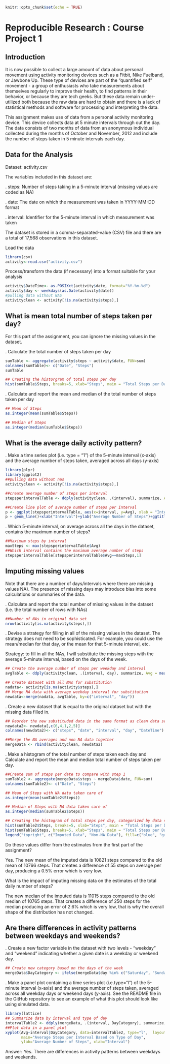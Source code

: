 
```{r setup, include=FALSE}
knitr::opts_chunk$set(echo = TRUE)
```

# Reproducible Research : Course Project 1

## Introduction

It is now possible to collect a large amount of data about personal movement using activity monitoring devices such as a Fitbit, Nike Fuelband, or Jawbone Up. These type of devices are part of the "quantified self" movement - a group of enthusiasts who take measurements about themselves regularly to improve their health, to find patterns in their behavior, or because they are tech geeks. But these data remain under-utilized both because the raw data are hard to obtain and there is a lack of statistical methods and software for processing and interpreting the data.

This assignment makes use of data from a personal activity monitoring device. This device collects data at 5 minute intervals through out the day. The data consists of two months of data from an anonymous individual collected during the months of October and November, 2012 and include the number of steps taken in 5 minute intervals each day.

## Data for the Analysis

Dataset: activity.csv

The variables included in this dataset are:

. steps: Number of steps taking in a 5-minute interval (missing values are coded as NA)

. date: The date on which the measurement was taken in YYYY-MM-DD format

. interval: Identifier for the 5-minute interval in which measurement was taken

The dataset is stored in a comma-separated-value (CSV) file and there are a total of 17,568 observations in this dataset.

Load the data 

```{r}
library(csv)
activity<-read.csv("activity.csv")
```

Process/transform the data (if necessary) into a format suitable for your analysis

```{r}
activity$DateTime<- as.POSIXct(activity$date, format="%Y-%m-%d")
activity$day <- weekdays(as.Date(activity$date))
#pulling data without NAS
activityclean <- activity[!is.na(activity$steps),]
```

## What is mean total number of steps taken per day?

For this part of the assignment, you can ignore the missing values in the dataset.

. Calculate the total number of steps taken per day

```{r}
sumTable <- aggregate(activity$steps ~ activity$date, FUN=sum)
colnames(sumTable)<- c("Date", "Steps")
sumTable
```

```{r}
## Creating the historgram of total steps per day
hist(sumTable$Steps, breaks=5, xlab="Steps", main = "Total Steps per Day")
```

. Calculate and report the mean and median of the total number of steps taken per day

```{r}
## Mean of Steps
as.integer(mean(sumTable$Steps))
```

```{r}
## Median of Steps
as.integer(median(sumTable$Steps))
```

## What is the average daily activity pattern?

. Make a time series plot (i.e. type = "1") of the 5-minute interval (x-axis) and the average number of steps taken, averaged across all days (y-axis)

```{r}
library(plyr)
library(ggplot2)
##pulling data without nas
activityclean <- activity[!is.na(activity$steps),]

##create average number of steps per interval
stepsperintervalTable <- ddply(activityclean, .(interval), summarize, Avg = mean(steps))

##Create line plot of average number of steps per interval
p <- ggplot(stepsperintervalTable, aes(x=interval, y=Avg), xlab = "Interval", ylab="Average Number of Steps")
p + geom_line()+xlab("Interval")+ylab("Average Number of Steps")+ggtitle("Average Number of Steps per Interval")
```

. Which 5-minute interval, on average across all the days in the dataset, contains the maximum number of steps?

```{r}
##Maximum steps by interval
maxSteps <- max(stepsperintervalTable$Avg)
##Which interval contains the maximum average number of steps
stepsperintervalTable[stepsperintervalTable$Avg==maxSteps,1]
```

## Imputing missing values

Note that there are a number of days/intervals where there are missing values NA). The presence of missing days may introduce bias into some calculations or summaries of the data.

. Calculate and report the total number of missing values in the dataset (i.e. the total number of rows with NAs)

```{r}
##Number of NAs in original data set
nrow(activity[is.na(activity$steps),])
```

. Devise a strategy for filling in all of the missing values in the dataset. The strategy does not need to be sophisticated. For example, you could use the mean/median for that day, or the mean for that 5-minute interval, etc.

Strategy: to fill in all the NAs, I will substitute the missing steps with the average 5-minute interval, based on the days of the week.

```{r}
## Create the average number of steps per weekday and interval
avgTable <- ddply(activityclean, .(interval, day), summarize, Avg = mean(steps))

## Create dataset with all NAs for substitution
nadata<- activity[is.na(activity$steps),]
## Merge NA data with average weekday interval for substitution
newdata<-merge(nadata, avgTable, by=c("interval", "day"))
```

. Create a new dataset that is equal to the original dataset but with the missing data filled in.

```{r}
## Reorder the new substituded data in the same format as clean data set
newdata2<- newdata[,c(6,4,1,2,5)]
colnames(newdata2)<- c("steps", "date", "interval", "day", "DateTime")

##Merge the NA averages and non NA data together
mergeData <- rbind(activityclean, newdata2)
```

. Make a histogram of the total number of steps taken each day and Calculate and report the mean and median total number of steps taken per day. 


```{r}
##Create sum of steps per date to compare with step 1
sumTable2 <- aggregate(mergeData$steps ~ mergeData$date, FUN=sum)
colnames(sumTable2)<- c("Date", "Steps")
```

```{r}
## Mean of Steps with NA data taken care of
as.integer(mean(sumTable2$Steps))
```

```{r}
## Median of Steps with NA data taken care of
as.integer(median(sumTable2$Steps))
```

```{r}
## Creating the histogram of total steps per day, categorized by data set to show impact
hist(sumTable2$Steps, breaks=5, xlab="Steps", main = "Total Steps per Day with NAs Fixed", col="Blue")
hist(sumTable$Steps, breaks=5, xlab="Steps", main = "Total Steps per Day with NAs Fixed", col="grey", add=T)
legend("topright", c("Imputed Data", "Non-NA Data"), fill=c("blue", "grey") )
```

Do these values differ from the estimates from the first part of the assignment? 

Yes. The new mean of the imputed data is 10821 steps compared to the old mean of 10766 steps. That creates a difference of 55 steps on average per day, producing a 0.5% error which is very low.

What is the impact of imputing missing data on the estimates of the total daily number of steps?

The new median of the imputed data is 11015 steps compared to the old median of 10765 steps. That creates a difference of 250 steps for the median producing an error of 2.6% which is very low, that is why the overall shape of the distribution has not changed.

## Are there differences in activity patterns between weekdays and weekends?

. Create a new factor variable in the dataset with two levels - "weekday" and "weekend" indicating whether a given date is a weekday or weekend day.

```{r}
## Create new category based on the days of the week
mergeData$DayCategory <- ifelse(mergeData$day %in% c("Saturday", "Sunday"), "Weekend", "Weekday")
```

. Make a panel plot containing a time series plot (i.e.type="l") of the 5-minute interval (x-axis) and the average number of steps taken, averaged across all weekday days or weekend days (y-axis). See the README file in the GitHub repository to see an example of what this plot should look like using simulated data.

```{r}
library(lattice) 
## Summarize data by interval and type of day
intervalTable2 <- ddply(mergeData, .(interval, DayCategory), summarize, Avg = mean(steps))
##Plot data in a panel plot
xyplot(Avg~interval|DayCategory, data=intervalTable2, type="l",  layout = c(1,2),
       main="Average Steps per Interval Based on Type of Day", 
       ylab="Average Number of Steps", xlab="Interval")
```       

Answer: Yes. There are differences in activity patterns between weekdays and weekends. 
 
 
       